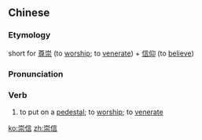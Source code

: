 ==Chinese==
{{zh-forms}}

===Etymology===
short for [[尊崇]] (to [[worship]]; to [[venerate]]) + [[信仰]] (to [[believe]])

===Pronunciation===
{{zh-pron
|m=chóngxìn
|c=sung4 seon3
|cat=v
}}

===Verb===
{{zh-verb}}

# to put on a [[pedestal]]; to [[worship]]; to [[venerate]]

[[ko:崇信]]
[[zh:崇信]]